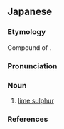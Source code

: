 ==Japanese==
{{wikipedia|lang=ja}}
{{ja-kanjitab|せき|k1=せっ|かい|い|おう|ごう|ざい|yomi=irr}}

===Etymology===
Compound of {{compound|石灰|tr1=sekkai|t1=lime|硫黄|tr2=iō|t2=sulphur|合剤|tr3=gōzai|t3=mixture|lang=ja|sort=せっかいいおうごうざい}}.

===Pronunciation===
{{ja-pron|yomi=irr|せっかい いおう ごうざい|acc=8|acc_ref=DJR}}

===Noun===
{{ja-noun|せっかい いおう ごうざい|hhira=せきくわいいわうがふざい}}

# [[lime sulphur]]

===References===
<references/>